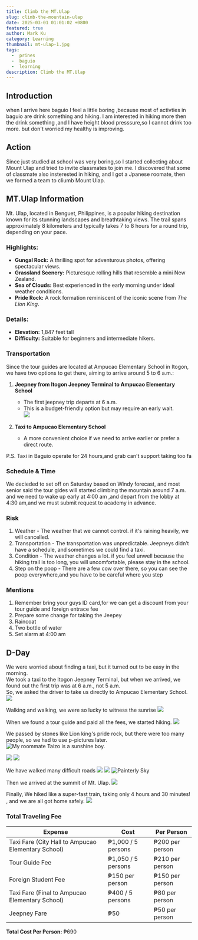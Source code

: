 ```yaml
---
title: Climb the MT.Ulap
slug: climb-the-mountain-ulap
date: 2025-03-01 01:01:02 +0800
featured: true
author: Mark Ku
category: Learning
thumbnail: mt-ulap-1.jpg
tags:
  -  prines
  -  baguio
  -  learning
description: Climb the MT.Ulap
---
```

## Introduction
when I arrive here baguio I feel a little boring ,because most of activties in baguio are drink something and hiking.
I am interested in hiking more then the drink something ,and I have height blood presssure,so I cannot drink too more.
but don't worried my healthy is improving.

## Action 
Since just studied at school was very boring,so I started collecting about Mount Ulap and tried to invite classmates to join me. 
I discovered that some of classmate also insterested in hiking, and I got a Jpanese roomate, then we formed a team to cliumb Mount Ulap.   

## MT.Ulap Information 

Mt. Ulap, located in Benguet, Philippines, is a popular hiking destination known for its stunning landscapes and breathtaking views. The trail spans approximately 8 kilometers and typically takes 7 to 8 hours for a round trip, depending on your pace.  

### **Highlights:**  
- **Gungal Rock:** A thrilling spot for adventurous photos, offering spectacular views.  
- **Grassland Scenery:** Picturesque rolling hills that resemble a mini New Zealand.  
- **Sea of Clouds:** Best experienced in the early morning under ideal weather conditions.  
- **Pride Rock:** A rock formation reminiscent of the iconic scene from *The Lion King*.  

### **Details:**  
- **Elevation:** 1,847 feet tall
- **Difficulty:** Suitable for beginners and intermediate hikers. 

### **Transportation**  

Since the tour guides are located at Ampucao Elementary School in Itogon, we have two options to get there, aiming to arrive around 5 to 6 a.m.:  

1. **Jeepney from Itogon Jeepney Terminal to Ampucao Elementary School**  
   - The first jeepney trip departs at 6 a.m.  
   - This is a budget-friendly option but may require an early wait.  
   ![](jeepney-terminal.jpg)  

2. **Taxi to Ampucao Elementary School**  
   - A more convenient choice if we need to arrive earlier or prefer a direct route.  

P.S. Taxi in Baguio operate for 24 hours,and grab can't support taking too fa

### Schedule & Time
We decieded to set off on Saturday based on Windy forecast, and most senior said the tour gides will started climbing the mountain around 7 a.m. and we need to wake up early at 4:00 am ,and depart from the lobby at 4:30 am,and we must submit request to academy in advance.

### Risk 
1. Weather - The weather that we cannot control. if it's raining heavily, we will cancelled. 
2. Transportation - The transportation was unpredictable. Jeepneys didn’t have a schedule, and sometimes we could find a taxi.
3. Condition - The weather changes a lot. if you feel unwell because the hiking trail is too long, you will uncomfortable, please stay in the school.
4. Step on the poop - There are a few cow over there, so you can see the poop everywhere,and you have to be careful where you step

### Mentions
1. Remember bring your guys ID card,for we can get a discount from your tour guide and foreign entrace fee 
2. Prepare some change for taking the Jeepey
3. Raincoat
4. Two bottle of water 
5. Set alarm at 4:00 am

## D-Day
We were worried about finding a taxi, but it turned out to be easy in the morning.   
We took a taxi to the Itogon Jeepney Terminal, but when we arrived, we found out the first trip was at 6 a.m., not 5 a.m.   
So, we asked the driver to take us directly to Ampucao Elementary School.  
![](mt-ulap-6.jpg)

Walking and walking, we were so lucky to witness the sunrise
![](mt-ulap-14.jpg)

When we found a tour guide and paid all the fees, we started hiking.
![](mt-ulap-4.jpg)

We passed by stones like Lion king's pride rock, but there were too many people, so we had to use p-pictures later.
![My roommate Taizo is a sunshine boy.](mt-ulap-10.jpg)

![](mt-ulap-3.jpg)
![](mt-ulap-15.jpg)

We have walked many difficult roads
![](mt-ulap-13.jpg)
![](mt-ulap-11.jpg)
![Painterly Sky](mt-ulap-12.jpg)

Then we arrived at the summit of Mt. Ulap. 
![](mt-ulap-2.jpg)

Finally, We hiked like a super-fast train, taking only 4 hours and 30 minutes! , and we are all got home safely.
![](mountain-climbing-record.jpg)

### **Total Traveling Fee**  

| **Expense**                           | **Cost**               | **Per Person**        |  
|--------------------------------------|------------------------|-----------------------|  
| Taxi Fare (City Hall to Ampucao Elementary School) | ₱1,000 / 5 persons | ₱200 per person      |  
| Tour Guide Fee                        | ₱1,050 / 5 persons     | ₱210 per person       |  
| Foreign Student Fee                   | ₱150 per person        | ₱150 per person       |  
| Taxi Fare (Final to Ampucao Elementary School) | ₱400 / 5 persons  | ₱80 per person       |  
| Jeepney Fare                          | ₱50                    | ₱50 per person        |  
**Total Cost Per Person:** ₱690  




